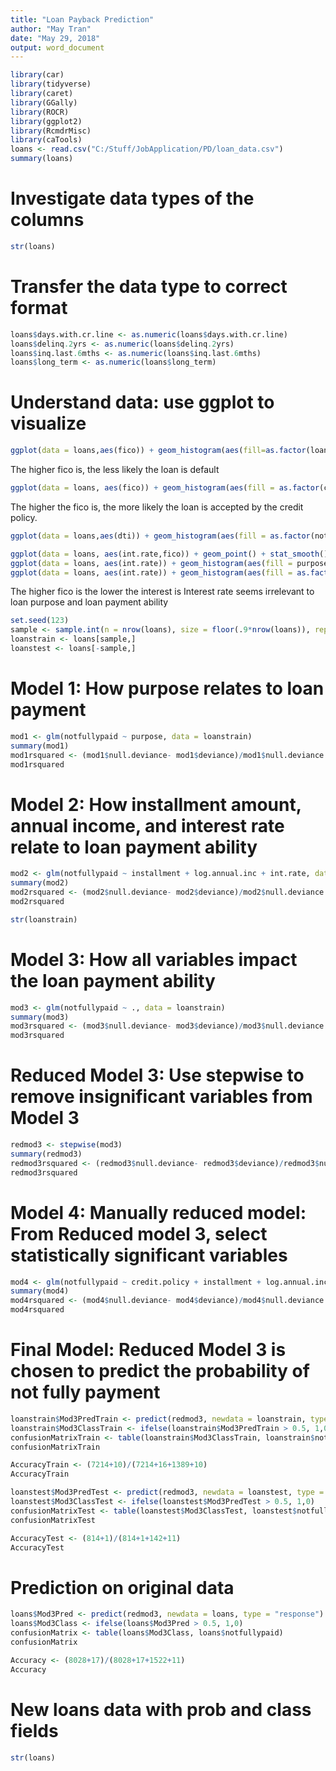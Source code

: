 ---
title: "Loan Payback Prediction"
author: "May Tran"
date: "May 29, 2018"
output: word_document
---

```{r}
library(car)
library(tidyverse)
library(caret)
library(GGally)
library(ROCR)
library(ggplot2)
library(RcmdrMisc)
library(caTools)
loans <- read.csv("C:/Stuff/JobApplication/PD/loan_data.csv")
summary(loans)
```

# Investigate data types of the columns

```{r}
str(loans)
```

# Transfer the data type to correct format

```{r}
loans$days.with.cr.line <- as.numeric(loans$days.with.cr.line)
loans$delinq.2yrs <- as.numeric(loans$delinq.2yrs)
loans$inq.last.6mths <- as.numeric(loans$inq.last.6mths)
loans$long_term <- as.numeric(loans$long_term)
```

# Understand data: use ggplot to visualize

```{r}
ggplot(data = loans,aes(fico)) + geom_histogram(aes(fill=as.factor(loans$notfullypaid)), color = 'black') + theme_bw()
```

The higher fico is, the less likely the loan is default 


```{r}
ggplot(data = loans, aes(fico)) + geom_histogram(aes(fill = as.factor(credit.policy)), color = 'black') + theme_bw()
```

The higher the fico is, the more likely the loan is accepted by the credit policy. 


```{r}
ggplot(data = loans,aes(dti)) + geom_histogram(aes(fill = as.factor(notfullypaid)),color = "black") +theme_bw()
```

```{r}
ggplot(data = loans, aes(int.rate,fico)) + geom_point() + stat_smooth()
ggplot(data = loans, aes(int.rate)) + geom_histogram(aes(fill = purpose), color = "black")
ggplot(data = loans, aes(int.rate)) + geom_histogram(aes(fill = as.factor(notfullypaid)), color = "black")

```
The higher fico is the lower the interest is
Interest rate seems irrelevant to loan purpose and loan payment ability

```{r}
set.seed(123)
sample <- sample.int(n = nrow(loans), size = floor(.9*nrow(loans)), replace = F)
loanstrain <- loans[sample,]
loanstest <- loans[-sample,]
```

# Model 1: How purpose relates to loan payment

```{r}
mod1 <- glm(notfullypaid ~ purpose, data = loanstrain)
summary(mod1)
mod1rsquared <- (mod1$null.deviance- mod1$deviance)/mod1$null.deviance
mod1rsquared
```

# Model 2: How installment amount, annual income, and interest rate relate to loan payment ability

```{r}
mod2 <- glm(notfullypaid ~ installment + log.annual.inc + int.rate, data = loanstrain)
summary(mod2)
mod2rsquared <- (mod2$null.deviance- mod2$deviance)/mod2$null.deviance
mod2rsquared
```


```{r}
str(loanstrain)
```

# Model 3: How all variables impact the loan payment ability

```{r}
mod3 <- glm(notfullypaid ~ ., data = loanstrain)
summary(mod3)
mod3rsquared <- (mod3$null.deviance- mod3$deviance)/mod3$null.deviance
mod3rsquared
```

# Reduced Model 3: Use stepwise to remove insignificant variables from Model 3

```{r}
redmod3 <- stepwise(mod3)
summary(redmod3)
redmod3rsquared <- (redmod3$null.deviance- redmod3$deviance)/redmod3$null.deviance
redmod3rsquared
```

# Model 4: Manually reduced model: From Reduced model 3, select statistically significant variables

```{r}
mod4 <- glm(notfullypaid ~ credit.policy + installment + log.annual.inc + fico + revol.bal + inq.last.6mths, data = loanstrain)
summary(mod4)
mod4rsquared <- (mod4$null.deviance- mod4$deviance)/mod4$null.deviance
mod4rsquared

```

# Final Model: Reduced Model 3 is chosen to predict the probability of not fully payment

```{r}
loanstrain$Mod3PredTrain <- predict(redmod3, newdata = loanstrain, type = "response")
loanstrain$Mod3ClassTrain <- ifelse(loanstrain$Mod3PredTrain > 0.5, 1,0)
confusionMatrixTrain <- table(loanstrain$Mod3ClassTrain, loanstrain$notfullypaid)
confusionMatrixTrain
```

```{r}
AccuracyTrain <- (7214+10)/(7214+16+1389+10)
AccuracyTrain
```

```{r}
loanstest$Mod3PredTest <- predict(redmod3, newdata = loanstest, type = "response")
loanstest$Mod3ClassTest <- ifelse(loanstest$Mod3PredTest > 0.5, 1,0)
confusionMatrixTest <- table(loanstest$Mod3ClassTest, loanstest$notfullypaid)
confusionMatrixTest
```

```{r}
AccuracyTest <- (814+1)/(814+1+142+11)
AccuracyTest
```

# Prediction on original data

```{r}
loans$Mod3Pred <- predict(redmod3, newdata = loans, type = "response")
loans$Mod3Class <- ifelse(loans$Mod3Pred > 0.5, 1,0)
confusionMatrix <- table(loans$Mod3Class, loans$notfullypaid)
confusionMatrix
```

```{r}
Accuracy <- (8028+17)/(8028+17+1522+11)
Accuracy
```

# New loans data with prob and class fields

```{r}
str(loans)
```

